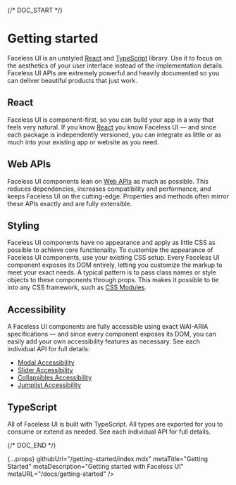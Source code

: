 
{/* DOC_START */}

# Getting started

Faceless UI is an unstyled [React](https://reactjs.org) and [TypeScript](https://www.typescriptlang.org)  library. Use it to focus on the aesthetics of your user interface instead of the implementation details. Faceless UI APIs are extremely powerful and heavily documented so you can deliver beautiful products that just work.

## React

Faceless UI is component-first, so you can build your app in a way that feels very natural. If you know [React](https://reactjs.org) you know Faceless UI — and since each package is independently versioned, you can integrate as little or as much into your existing app or website as you need.

## Web APIs

Faceless UI components lean on [Web APIs](https://developer.mozilla.org/en-US/docs/Web/API) as much as possible. This reduces dependencies, increases compatibility and performance, and keeps Faceless UI on the cutting-edge. Properties and methods often mirror these APIs exactly and are fully extensible.

## Styling

Faceless UI components have no appearance and apply as little CSS as possible to achieve core functionality. To customize the appearance of Faceless UI components, use your existing CSS setup. Every Faceless UI component exposes its DOM entirely, letting you customize the markup to meet your exact needs. A typical pattern is to pass class names or style objects to these components through props. This makes it possible to tie into any CSS framework, such as [CSS Modules](https://github.com/css-modules/css-modules).

## Accessibility

A Faceless UI components are fully accessible using exact WAI-ARIA specifications — and since every component exposes its DOM, you can easily add your own accessibility features as necessary. See each individual API for full details:

- [Modal Accessibility](/docs/modal/api#accessibility)
- [Slider Accessibility](/docs/slider/api#accessibility)
- [Collapsibles Accessibility](/docs/collapsibles/api#accessibility)
- [Jumplist Accessibility](/docs/jumplist/api#accessibility)

## TypeScript

All of Faceless UI is built with TypeScript. All types are exported for you to consume or extend as needed. See each individual API for full details.

{/* DOC_END */}

  {...props}
  githubUrl="/getting-started/index.mdx"
  metaTitle="Getting Started"
  metaDescription="Getting started with Faceless UI"
  metaURL="/docs/getting-started"
/>
